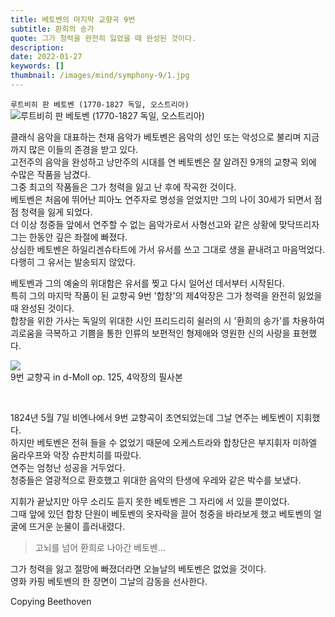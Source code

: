 ```yaml
---
title: 베토벤의 마지막 교향곡 9번
subtitle: 환희의 송가
quote: 그가 청력을 완전히 잃었을 때 완성된 것이다.
description: 
date: 2022-01-27
keywords: []
thumbnail: /images/mind/symphony-9/1.jpg
---
```


`루트비히 판 베토벤 (1770-1827 독일, 오스트리아)`
![루트비히 판 베토벤 (1770-1827 독일, 오스트리아)](/images/mind/symphony-9/1.jpg)

클래식 음악을 대표하는 천재 음악가 베토벤은 음악의 성인 또는 악성으로 불리며 지금까지 많은 이들의 존경을 받고 있다.  
고전주의 음악을 완성하고 낭만주의 시대를 연 베토벤은 잘 알려진 9개의 교향곡 외에 수많은 작품을 남겼다.  
그중 최고의 작품들은 그가 청력을 잃고 난 후에 작곡한 것이다.  
베토벤은 처음에 뛰어난 피아노 연주자로 명성을 얻었지만 그의 나이 30세가 되면서 점점 청력을 잃게 되었다.  
더 이상 청중들 앞에서 연주할 수 없는 음악가로서 사형선고와 같은 상황에 맞닥뜨리자 그는 한동안 깊은 좌절에 빠졌다.  
상심한 베토벤은 하일리겐슈타트에 가서 유서를 쓰고 그대로 생을 끝내려고 마음먹었다.  
다행히 그 유서는 발송되지 않았다.  
  
베토벤과 그의 예술의 위대함은 유서를 찢고 다시 일어선 데서부터 시작된다.  
특히 그의 마지막 작품이 된 교향곡 9번 '합창'의 제4악장은 그가 청력을 완전히 잃었을 때 완성된 것이다.  
합창을 위한 가사는 독일의 위대한 시인 프리드리히 쉴러의 ​시 '환희의 송가'를 차용하여 괴로움을 극복하고 기쁨을 통한 인류의 보편적인 형제애와 영원한 신의 사랑을 표현했다.  

![](https://firebasestorage.googleapis.com/v0/b/mind-kr.appspot.com/o/img%2F93-4.jpg?alt=media&token=c665b824-7f37-44da-8371-848dcdb8a548)  
9번 교향곡 in d-Moll op. 125, 4악장의 필사본

  

1824년 5월 7일 비엔나에서 9번 교향곡이 초연되었는데 그날 연주는 베토벤이 지휘했다.  
하지만 베토벤은 전혀 들을 수 없었기 때문에 오케스트라와 합창단은 부지휘자 미하엘 움라우프와 악장 슈판치히를 따랐다.  
연주는 엄청난 성공을 거두었다.  
청중들은 열광적으로 환호했고 위대한 음악의 탄생에 우레와 같은 박수를 보냈다.  
  
지휘가 끝났지만 아무 소리도 듣지 못한 베토벤은 그 자리에 서 있을 뿐이었다.  
그때 앞에 있던 합창 단원이 베토벤의 옷자락을 끌어 청중을 바라보게 했고 베토벤의 얼굴에 뜨거운 눈물이 흘러내렸다.  

> 고뇌를 넘어 환희로 나아간 베토벤...

그가 청력을 잃고 절망에 빠졌더라면 오늘날의 베토벤은 없었을 것이다.  
영화 카핑 베토벤의 한 장면이 그날의 감동을 선사한다.  

  

  
Copying Beethoven
